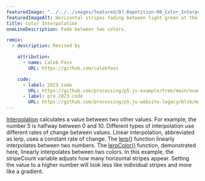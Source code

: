 ---
featuredImage: "../../../images/featured/07_Repetition-00_Color_Interpolation-thumbnail.png"
featuredImageAlt: Horizontal stripes fading between light green at the top and dark blue at the bottom.
title: Color Interpolation
oneLineDescription: Fade between two colors.

remix:
  - description: Revised by

    attribution:
      - name: Caleb Foss
        URL: https://github.com/calebfoss

    code:
      - label: 2023 code
        URL: https://github.com/processing/p5.js-example/tree/main/examples/07_Repetition/00_Color_Interpolation
      - label: pre-2023 code
        URL: https://github.com/processing/p5.js-website-legacy/blob/main/src/data/examples/en/07_Color/08_Lerp_Color.js
---

<a href="https://developer.mozilla.org/en-US/docs/Glossary/Interpolation" target="_blank">Interpolation</a>
calculates a value between two other values. For example, the number 5 is
halfway between 0 and 10. Different types of interpolation use
different rates of change between values. Linear interpolation,
abbreviated as lerp, uses a constant rate of change. The
<a href="https://p5js.org/reference/p5/lerp" target="_blank">lerp()</a>
function linearly interpolates between two numbers. The
<a href="https://p5js.org/reference/p5/lerpColor" target="_blank">lerpColor()</a>
function, demonstrated here, linearly interpolates between two colors.
In this example, the stripeCount variable adjusts how many horizontal
stripes appear. Setting the value to a higher number will look less
like individual stripes and more like a gradient.